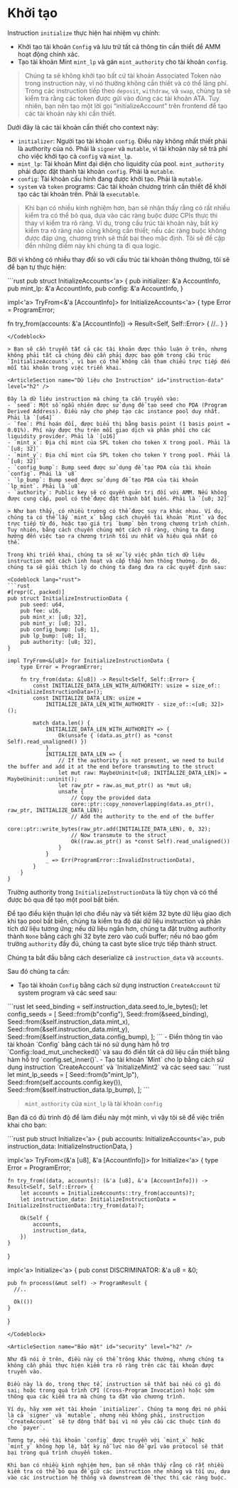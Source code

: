 # Khởi tạo

Instruction `initialize` thực hiện hai nhiệm vụ chính:
- Khởi tạo tài khoản `Config` và lưu trữ tất cả thông tin cần thiết để AMM hoạt động chính xác.
- Tạo tài khoản Mint `mint_lp` và gán `mint_authority` cho tài khoản `config`.

> Chúng ta sẽ không khởi tạo bất cứ tài khoản Associated Token nào trong instruction này, vì nó thường không cần thiết và có thể lãng phí. Trong các instruction tiếp theo `deposit`, `withdraw`, và `swap`, chúng ta sẽ kiểm tra rằng các token được gửi vào đúng các tài khoản ATA. Tuy nhiên, bạn nên tạo một lời gọi “initializeAccount” trên frontend để tạo các tài khoản này khi cần thiết. 

<ArticleSection name="Các tài khoản cần thiết" id="required-accounts" level="h2" />

Dưới đây là các tài khoản cần thiết cho context này:
- `initializer`: Người tạo tài khoản `config`. Điều này không nhất thiết phải là authority của nó. Phải là `signer` và `mutable`, vì tài khoản này sẽ trả phí cho việc khởi tạo cả `config` và `mint_lp`.
- `mint_lp`: Tài khoản Mint đại diện cho liquidity của pool. `mint_authority` phải được đặt thành tài khoản `config`. Phải là `mutable`.
- `config`: Tài khoản cấu hình đang được khởi tạo. Phải là `mutable`.
- `system` và `token` programs: Các tài khoản chương trình cần thiết để khởi tạo các tài khoản trên. Phải là `executable`.

> Khi bạn có nhiều kinh nghiệm hơn, bạn sẽ nhận thấy rằng có rất nhiều kiểm tra có thể bỏ qua, dựa vào các ràng buộc được CPIs thực thi thay vì kiểm tra rõ ràng. Ví dụ, trong cấu trúc tài khoản này, bất kỳ kiểm tra rõ ràng nào cũng không cần thiết; nếu các ràng buộc không được đáp ứng, chương trình sẽ thất bại theo mặc định. Tôi sẽ đề cập đến những điểm này khi chúng ta đi qua logic.

Bởi vì không có nhiều thay đổi so với cấu trúc tài khoản thông thường, tôi sẽ để bạn tự thực hiện:

<Codeblock lang="rust">
```rust
pub struct InitializeAccounts<'a> {
    pub initializer: &'a AccountInfo,
    pub mint_lp: &'a AccountInfo,
    pub config: &'a AccountInfo,
}

impl<'a> TryFrom<&'a [AccountInfo]> for InitializeAccounts<'a> {
  type Error = ProgramError;

  fn try_from(accounts: &'a [AccountInfo]) -> Result<Self, Self::Error> {
    //.. 
  }
}
```
</Codeblock>

> Bạn sẽ cần truyền tất cả các tài khoản được thảo luận ở trên, nhưng không phải tất cả chúng đều cần phải được bao gồm trong cấu trúc `InitializeAccounts`, vì bạn có thể không cần tham chiếu trực tiếp đến mỗi tài khoản trong việc triển khai.

<ArticleSection name="Dữ liệu cho Instruction" id="instruction-data" level="h2" />

Đây là dữ liệu instruction mà chúng ta cần truyền vào:
- `seed`: Một số ngẫu nhiên được sử dụng để tạo seed cho PDA (Program Derived Address). Điều này cho phép tạo các instance pool duy nhất. Phải là `[u64]`
- `fee`: Phí hoán đổi, được biểu thị bằng basis point (1 basis point = 0.01%). Phí này được thu trên mỗi giao dịch và phân phối cho các liquidity provider. Phải là `[u16]`
- `mint_x`: Địa chỉ mint của SPL token cho token X trong pool. Phải là `[u8; 32]`
- `mint_y`: Địa chỉ mint của SPL token cho token Y trong pool. Phải là `[u8; 32]`
- `config_bump`: Bump seed được sử dụng để tạo PDA của tài khoản `config`. Phải là `u8`
- `lp_bump`: Bump seed được sử dụng để tạo PDA của tài khoản `lp_mint`. Phải là `u8`
- `authority`: Public key sẽ có quyền quản trị đối với AMM. Nếu không được cung cấp, pool có thể được đặt thành bất biến. Phải là `[u8; 32]`

> Như bạn thấy, có nhiều trường có thể được suy ra khác nhau. Ví dụ, chúng ta có thể lấy `mint_x` bằng cách chuyển tài khoản `Mint` và đọc trực tiếp từ đó, hoặc tạo giá trị `bump` bên trong chương trình chính. Tuy nhiên, bằng cách chuyển chúng một cách rõ ràng, chúng ta đang hướng đến việc tạo ra chương trình tối ưu nhất và hiệu quả nhất có thể.

Trong khi triển khai, chúng ta sẽ xử lý việc phân tích dữ liệu instruction một cách linh hoạt và cấp thấp hơn thông thường. Do đó, chúng ta sẽ giải thích lý do chúng ta đang đưa ra các quyết định sau:

<Codeblock lang="rust">
```rust
#[repr(C, packed)]
pub struct InitializeInstructionData {
    pub seed: u64,
    pub fee: u16,
    pub mint_x: [u8; 32],
    pub mint_y: [u8; 32],
    pub config_bump: [u8; 1],
    pub lp_bump: [u8; 1],
    pub authority: [u8; 32],
}

impl TryFrom<&[u8]> for InitializeInstructionData {
    type Error = ProgramError;

    fn try_from(data: &[u8]) -> Result<Self, Self::Error> {
        const INITIALIZE_DATA_LEN_WITH_AUTHORITY: usize = size_of::<InitializeInstructionData>();
        const INITIALIZE_DATA_LEN: usize =
            INITIALIZE_DATA_LEN_WITH_AUTHORITY - size_of::<[u8; 32]>();

        match data.len() {
            INITIALIZE_DATA_LEN_WITH_AUTHORITY => {
                Ok(unsafe { (data.as_ptr() as *const Self).read_unaligned() })
            }
            INITIALIZE_DATA_LEN => {
                // If the authority is not present, we need to build the buffer and add it at the end before transmuting to the struct
                let mut raw: MaybeUninit<[u8; INITIALIZE_DATA_LEN]> = MaybeUninit::uninit();
                let raw_ptr = raw.as_mut_ptr() as *mut u8;
                unsafe {
                    // Copy the provided data
                    core::ptr::copy_nonoverlapping(data.as_ptr(), raw_ptr, INITIALIZE_DATA_LEN);
                    // Add the authority to the end of the buffer
                    core::ptr::write_bytes(raw_ptr.add(INITIALIZE_DATA_LEN), 0, 32);
                    // Now transmute to the struct
                    Ok((raw.as_ptr() as *const Self).read_unaligned())
                }
            }
            _ => Err(ProgramError::InvalidInstructionData),
        }
    }
}
```
</Codeblock>

Trường authority trong `InitializeInstructionData` là tùy chọn và có thể được bỏ qua để tạo một pool bất biến.

Để tạo điều kiện thuận lợi cho điều này và tiết kiệm 32 byte dữ liệu giao dịch khi tạo pool bất biến, chúng ta kiểm tra độ dài dữ liệu instruction và phân tích dữ liệu tương ứng; nếu dữ liệu ngắn hơn, chúng ta đặt trường authority thành `None` bằng cách ghi 32 byte zero vào cuối buffer; nếu nó bao gồm trường `authority` đầy đủ, chúng ta cast byte slice trực tiếp thành struct.

<ArticleSection name="Logic Instruction" id="instruction-logic" level="h2" />

Chúng ta bắt đầu bằng cách deserialize cả `instruction_data` và `accounts`.

Sau đó chúng ta cần:
- Tạo tài khoản `Config` bằng cách sử dụng instruction `CreateAccount` từ system program và các seed sau:
<Codeblock lang="rust">
```rust
let seed_binding = self.instruction_data.seed.to_le_bytes();
let config_seeds = [
    Seed::from(b"config"),
    Seed::from(&seed_binding),
    Seed::from(&self.instruction_data.mint_x),
    Seed::from(&self.instruction_data.mint_y),
    Seed::from(&self.instruction_data.config_bump),
];
```
</Codeblock>
- Điền thông tin vào tài khoản `Config` bằng cách tải nó sử dụng hàm hỗ trợ `Config::load_mut_unchecked()` và sau đó điền tất cả dữ liệu cần thiết bằng hàm hỗ trợ `config.set_inner()`.
- Tạo tài khoản `Mint` cho lp bằng cách sử dụng instruction `CreateAccount` và `InitializeMint2` và các seed sau:
<Codeblock lang="rust">
```rust
let mint_lp_seeds = [
    Seed::from(b"mint_lp"),
    Seed::from(self.accounts.config.key()),
    Seed::from(&self.instruction_data.lp_bump),
];
```
</Codeblock>

> `mint_authority` của `mint_lp` là tài khoản `config`

Bạn đã có đủ trình độ để làm điều này một mình, vì vậy tôi sẽ để việc triển khai cho bạn:

<Codeblock lang="rust">
```rust
pub struct Initialize<'a> {
    pub accounts: InitializeAccounts<'a>,
    pub instruction_data: InitializeInstructionData,
}

impl<'a> TryFrom<(&'a [u8], &'a [AccountInfo])> for Initialize<'a> {
    type Error = ProgramError;

    fn try_from((data, accounts): (&'a [u8], &'a [AccountInfo])) -> Result<Self, Self::Error> {
        let accounts = InitializeAccounts::try_from(accounts)?;
        let instruction_data: InitializeInstructionData = InitializeInstructionData::try_from(data)?;

        Ok(Self {
            accounts,
            instruction_data,
        })
    }
}

impl<'a> Initialize<'a> {
    pub const DISCRIMINATOR: &'a u8 = &0;

    pub fn process(&mut self) -> ProgramResult {
      //..
    
      Ok(())
    }
}
```
</Codeblock>

<ArticleSection name="Bảo mật" id="security" level="h2" />

Như đã nói ở trên, điều này có thể trông khác thường, nhưng chúng ta không cần phải thực hiện kiểm tra rõ ràng trên các tài khoản được truyền vào.

Điều này là do, trong thực tế, instruction sẽ thất bại nếu có gì đó sai; hoặc trong quá trình CPI (Cross-Program Invocation) hoặc sớm thông qua các kiểm tra mà chúng ta đặt vào chương trình.

Ví dụ, hãy xem xét tài khoản `initializer`. Chúng ta mong đợi nó phải là cả `signer` và `mutable`, nhưng nếu không phải, instruction `CreateAccount` sẽ tự động thất bại vì nó yêu cầu các thuộc tính đó cho `payer`.

Tương tự, nếu tài khoản `config` được truyền với `mint_x` hoặc `mint_y` không hợp lệ, bất kỳ nỗ lực nào để gửi vào protocol sẽ thất bại trong quá trình chuyển token.

Khi bạn có nhiều kinh nghiệm hơn, bạn sẽ nhận thấy rằng có rất nhiều kiểm tra có thể bỏ qua để giữ các instruction nhẹ nhàng và tối ưu, dựa vào các instruction hệ thống và downstream để thực thi các ràng buộc.
